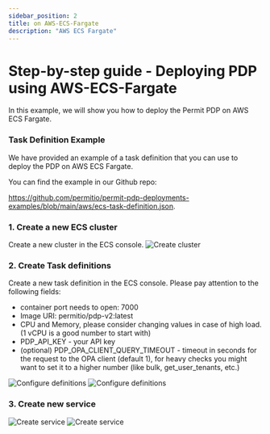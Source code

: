 ```yaml
---
sidebar_position: 2
title: on AWS-ECS-Fargate
description: "AWS ECS Fargate"
---
```



# Step-by-step guide - Deploying PDP using AWS-ECS-Fargate

In this example, we will show you how to deploy the Permit PDP on AWS ECS Fargate.

### Task Definition Example
We have provided an example of a task definition that you can use to deploy the PDP on AWS ECS Fargate.

You can find the example in our Github repo:

https://github.com/permitio/permit-pdp-deployments-examples/blob/main/aws/ecs-task-definition.json.


### 1. Create a new ECS cluster

Create a new cluster in the ECS console.
![Create cluster](/img/deployments/aws-fargate/1.png)

### 2. Create Task definitions

Create a new task definition in the ECS console. Please pay attention to the following fields:
- container port needs to open: 7000
- Image URI: permitio/pdp-v2:latest
- CPU and Memory, please consider changing values in case of high load. (1 vCPU is a good number to start with)
- PDP_API_KEY - your API key
- (optional) PDP_OPA_CLIENT_QUERY_TIMEOUT - timeout in seconds for the request to the OPA client (default 1), for heavy checks you might want to set it to a higher number (like bulk, get_user_tenants, etc.)

![Configure definitions](/img/deployments/aws-fargate/2.png)
![Configure definitions](/img/deployments/aws-fargate/3.png)


### 3. Create new service
![Create service](/img/deployments/aws-fargate/4.png)
![Create service](/img/deployments/aws-fargate/5.png)
